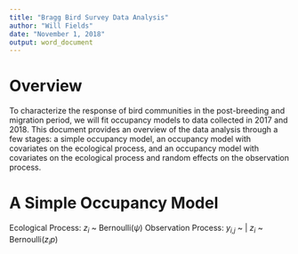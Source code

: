 ```yaml
---
title: "Bragg Bird Survey Data Analysis"
author: "Will Fields"
date: "November 1, 2018"
output: word_document
---
```

# Overview

To characterize the response of bird communities in the post-breeding and migration period, we will fit occupancy models to data collected in 2017 and 2018.  This document provides an overview of the data analysis through a few stages: a simple occupancy model, an occupancy model with covariates on the ecological process, and an occupancy model with covariates on the ecological process and random effects on the observation process.  

# A Simple Occupancy Model



Ecological Process: _z_~_i_~ ~ Bernoulli($\psi$)
Observation Process: _y~_i,j_~_ ~ | _z_~_i_~ ~ Bernoulli(_z~i~p_) 

